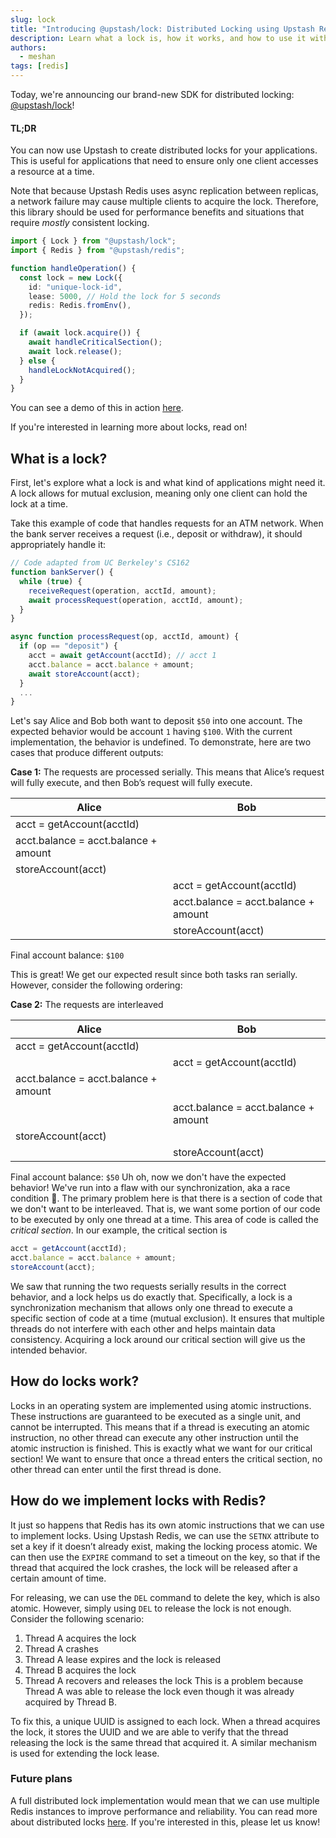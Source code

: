 ```yaml
---
slug: lock
title: "Introducing @upstash/lock: Distributed Locking using Upstash Redis"
description: Learn what a lock is, how it works, and how to use it with Upstash Redis for full stack applications.
authors:
  - meshan
tags: [redis]
---
```


Today, we're announcing our brand-new SDK for distributed locking: [@upstash/lock](https://github.com/upstash/lock)!

#### TL;DR

You can now use Upstash to create distributed locks for your applications.
This is useful for applications that need to ensure only one client accesses a resource at a time.

Note that because Upstash Redis uses async replication between replicas, a network failure may cause multiple clients to acquire the lock. Therefore,
this library should be used for performance benefits and situations that require _mostly_ consistent locking.

```typescript
import { Lock } from "@upstash/lock";
import { Redis } from "@upstash/redis";

function handleOperation() {
  const lock = new Lock({
    id: "unique-lock-id",
    lease: 5000, // Hold the lock for 5 seconds
    redis: Redis.fromEnv(),
  });

  if (await lock.acquire()) {
    await handleCriticalSection();
    await lock.release();
  } else {
    handleLockNotAcquired();
  }
}
```

You can see a demo of this in action [here](https://lock-upstash.vercel.app).

If you're interested in learning more about locks, read on!

## What is a lock?

First, let's explore what a lock is and what kind of applications might need it.
A lock allows for mutual exclusion, meaning only one client can hold the lock at a time.

Take this example of code that handles requests for an ATM network.
When the bank server receives a request (i.e., deposit or withdraw), it should appropriately handle it:

```typescript
// Code adapted from UC Berkeley's CS162
function bankServer() {
  while (true) {
    receiveRequest(operation, acctId, amount);
    await processRequest(operation, acctId, amount);
  }
}

async function processRequest(op, acctId, amount) {
  if (op == "deposit") {
    acct = await getAccount(acctId); // acct 1
    acct.balance = acct.balance + amount;
    await storeAccount(acct);
  }
  ...
}
```

Let's say Alice and Bob both want to deposit `$50` into one account. The expected behavior would be account `1` having `$100`. With the current implementation, the behavior is undefined.
To demonstrate, here are two cases that produce different outputs:

**Case 1:** The requests are processed serially. This means that Alice’s request will fully execute, and then Bob’s request will fully execute.

| Alice                                | Bob                                  |
| ------------------------------------ | ------------------------------------ |
| acct = getAccount(acctId)            |                                      |
| acct.balance = acct.balance + amount |                                      |
| storeAccount(acct)                   |                                      |
|                                      | acct = getAccount(acctId)            |
|                                      | acct.balance = acct.balance + amount |
|                                      | storeAccount(acct)                   |

Final account balance: `$100`

This is great! We get our expected result since both tasks ran serially. However, consider the following ordering:

**Case 2:** The requests are interleaved

| Alice                                | Bob                                  |
| ------------------------------------ | ------------------------------------ |
| acct = getAccount(acctId)            |                                      |
|                                      | acct = getAccount(acctId)            |
| acct.balance = acct.balance + amount |                                      |
|                                      | acct.balance = acct.balance + amount |
| storeAccount(acct)                   |                                      |
|                                      | storeAccount(acct)                   |

Final account balance: `$50`
Uh oh, now we don't have the expected behavior! We've run into a flaw with our synchronization,
aka a race condition 👻. The primary problem here is that there is a section of code that we don't
want to be interleaved. That is, we want some portion of our code to be executed by only one thread
at a time. This area of code is called the _critical section_. In our example, the critical section is

```typescript
acct = getAccount(acctId);
acct.balance = acct.balance + amount;
storeAccount(acct);
```

We saw that running the two requests serially results in the correct behavior,
and a lock helps us do exactly that. Specifically, a lock is a synchronization mechanism that allows only
one thread to execute a specific section of code at a time (mutual exclusion). It ensures that multiple threads
do not interfere with each other and helps maintain data consistency. Acquiring a lock around our
critical section will give us the intended behavior.

## How do locks work?

Locks in an operating system are implemented using atomic instructions. These instructions are
guaranteed to be executed as a single unit, and cannot be interrupted. This means that if a thread
is executing an atomic instruction, no other thread can execute any other instruction until the atomic
instruction is finished. This is exactly what we want for our critical section! We want to ensure that
once a thread enters the critical section, no other thread can enter until the first thread is done.

## How do we implement locks with Redis?

It just so happens that Redis has its own atomic instructions that we can use to implement locks.
Using Upstash Redis, we can use the `SETNX` attribute to set a key if it doesn’t already exist, making
the locking process atomic. We can then use the `EXPIRE` command to set a timeout on the key, so that
if the thread that acquired the lock crashes, the lock will be released after a certain amount of time.

For releasing, we can use the `DEL` command to delete the key, which is also atomic. However, simply
using `DEL` to release the lock is not enough. Consider the following scenario:

1. Thread A acquires the lock
2. Thread A crashes
3. Thread A lease expires and the lock is released
4. Thread B acquires the lock
5. Thread A recovers and releases the lock
This is a problem because Thread A was able to release the lock even though it was already acquired by Thread B.

To fix this, a unique UUID is assigned to each lock. When a thread acquires the lock, it stores the UUID and we are
able to verify that the thread releasing the lock is the same thread that acquired it. A similar mechanism is used for
extending the lock lease.

### Future plans

A full distributed lock implementation would mean that we can use multiple Redis instances to improve
performance and reliability. You can read more about distributed locks [here](https://redis.io/docs/manual/patterns/distributed-locks).
If you're interested in this, please let us know!
